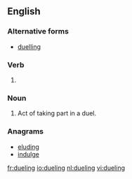 ==English==

===Alternative forms===
* [[duelling]] {{qualifier|British}}

===Verb===
{{head|en|present participle}}

# {{present participle of|duel|lang=en|nocat=1}}

===Noun===
{{en-noun}}

# Act of taking part in a duel.

===Anagrams===
* [[eluding#English|eluding]]
* [[indulge#English|indulge]]

[[fr:dueling]]
[[io:dueling]]
[[nl:dueling]]
[[vi:dueling]]